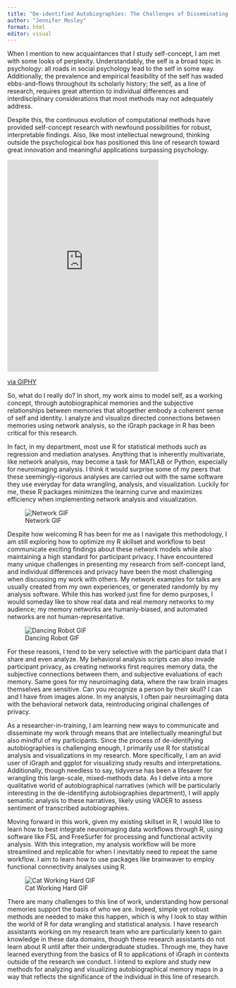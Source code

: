 ```yaml
---
title: "De-identified Autobiographies: The Challenges of Disseminating Personal Research"
author: "Jennifer Mosley"
format: html
editor: visual
---
```


When I mention to new acquaintances that I study self-concept, I am met with some looks of perplexity. Understandably, the self is a broad topic in psychology: all roads in social psychology lead to the self in some way. Additionally, the prevalence and empirical feasibility of the self has waded ebbs-and-flows throughout its scholarly history; the self, as a line of research, requires great attention to individual differences and interdisciplinary considerations that most methods may not adequately address.

Despite this, the continuous evolution of computational methods have provided self-concept research with newfound possibilities for robust, interpretable findings. Also, like most intellectual newground, thinking outside the psychological box has positioned this line of research toward great innovation and meaningful applications surpassing psychology.

<iframe src="https://giphy.com/embed/HUplkVCPY7jTW" width="343" height="480" style="" frameBorder="0" class="giphy-embed" allowFullScreen></iframe><p><a href="https://giphy.com/gifs/watson-geekout-HUplkVCPY7jTW">via GIPHY</a></p>

So, what do I really do? In short, my work aims to model self, as a working concept, through autobiographical memories and the subjective relationships between memories that altogether embody a coherent sense of self and identity. I analyze and visualize directed connections between memories using network analysis, so the iGraph package in R has been critical for this research.

In fact, in my department, most use R for statistical methods such as regression and mediation analyses. Anything that is inherently multivariate, like network analysis, may become a task for MATLAB or Python, especially for neuroimaging analysis. I think it would surprise some of my peers that these seemingly-rigorous analyses are carried out with the same software they use everyday for data wrangling, analysis, and visualization. Luckily for me, these R packages minimizes the learning curve and maximizes efficiency when implementing network analysis and visualization.

![Network GIF](~/GitLab/Blog/learn-with-jen/posts/Post%20Gifs/network_glow.gif)

Despite how welcoming R has been for me as I navigate this methodology, I am still exploring how to optimize my R skillset and workflow to best communicate exciting findings about these network models while also maintaining a high standard for participant privacy. I have encountered many unique challenges in presenting my research from self-concept land, and individual differences and privacy have been the most challenging when discussing my work with others. My network examples for talks are usually created from my own experiences, or generated randomly by my analysis software. While this has worked just fine for demo purposes, I would someday like to show real data and real memory networks to my audience; my memory networks are humanly-biased, and automated networks are not human-representative.

![Dancing Robot GIF](~/GitLab/Blog/learn-with-jen/posts/Post%20Gifs/dancing_robot.gif)

For these reasons, I tend to be very selective with the participant data that I share and even analyze. My behavioral analysis scripts can also invade participant privacy, as creating networks first requires memory data, the subjective connections between them, and subjective evaluations of each memory. Same goes for my neuroimaging data, where the raw brain images themselves are sensitive. Can you recognize a person by their skull? I can and I have from images alone. In my analysis, I often pair neuroimaging data with the behavioral network data, reintroducing original challenges of privacy.

As a researcher-in-training, I am learning new ways to communicate and disseminate my work through means that are intellectually meaningful but also mindful of my participants. Since the process of de-identifying autobiographies is challenging enough, I primarily use R for statistical analysis and visualizations in my research. More specifically, I am an avid user of iGraph and ggplot for visualizing study results and interpretations. Additionally, though needless to say, tidyverse has been a lifesaver for wrangling this large-scale, mixed-methods data. As I delve into a more qualitative world of autobiographical narratives (which will be particularly interesting in the de-identifying autobiographies department), I will apply semantic analysis to these narratives, likely using VADER to assess sentiment of transcribed autobiographies.

Moving forward in this work, given my existing skillset in R, I would like to learn how to best integrate neuroimaging data workflows through R, using software like FSL and FreeSurfer for processing and functional activity analysis. With this integration, my analysis workflow will be more streamlined and replicable for when I inevitably need to repeat the same workflow. I aim to learn how to use packages like brainwaver to employ functional connectivity analyses using R.

![Cat Working Hard GIF](~/GitLab/Blog/learn-with-jen/posts/Post%20Gifs/cat_working.gif)

There are many challenges to this line of work, understanding how personal memories support the basis of who we are. Indeed, simple yet robust methods are needed to make this happen, which is why I look to stay within the world of R for data wrangling and statistical analysis. I have research assistants working on my research team who are particularly keen to gain knowledge in these data domains, though these research assistants do not learn about R until after their undergraduate studies. Through me, they have learned everything from the basics of R to applications of iGraph in contexts outside of the research we conduct. I intend to explore and study new methods for analyzing and visualizing autobiographical memory maps in a way that reflects the significance of the individual in this line of research.
